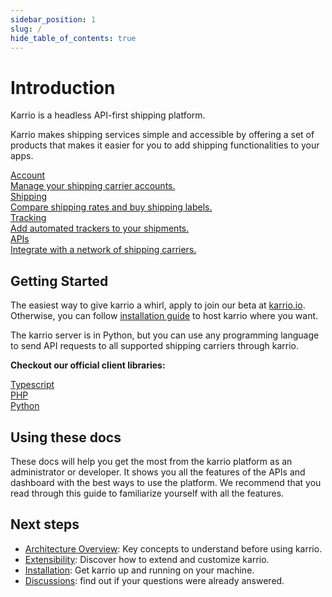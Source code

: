 ```yaml
---
sidebar_position: 1
slug: /
hide_table_of_contents: true
---
```


# Introduction

Karrio is a headless API-first shipping platform.

Karrio makes shipping services simple and accessible by offering a set of products that makes it easier
for you to add shipping functionalities to your apps.


<div id="tailwind">
  <div className="grid grid-cols-1 lg:grid-cols-2 gap-6 lg:mr-8">
    <a className="group rounded-lg border-2 p-3 hover:shadow no-underline" href="/guides/account" style={{ color: "var(--ifm-font-color-base)" }}>
      <div className="text-xl font-semibold">Account</div>
      <div className="font-normal mt-2">Manage your shipping carrier accounts.</div>
    </a>
    <a className="group rounded-lg border-2 p-3 hover:shadow no-underline" href="/guides/shipping" style={{ color: "var(--ifm-font-color-base)" }}>
      <div className="text-xl font-semibold">Shipping</div>
      <div className="font-normal mt-2">Compare shipping rates and buy shipping labels.</div>
    </a>
    <a className="group rounded-lg border-2 p-3 hover:shadow no-underline" href="/guides/tracking" style={{ color: "var(--ifm-font-color-base)" }}>
      <div className="text-xl font-semibold">Tracking</div>
      <div className="font-normal mt-2">Add automated trackers to your shipments.</div>
    </a>
    <a className="group rounded-lg border-2 p-3 hover:shadow no-underline" href="/guides/apis" style={{ color: "var(--ifm-font-color-base)" }}>
      <div className="text-xl font-semibold">APIs</div>
      <div className="font-normal mt-2">Integrate with a network of shipping carriers.</div>
    </a>
  </div>
</div>


## Getting Started

The easiest way to give karrio a whirl, apply to join our beta at [karrio.io](https://karrio.io).
Otherwise, you can follow [installation guide](/installation) to host karrio where you want.

The karrio server is in Python, but you can use any programming language to send API requests
to all supported shipping carriers through karrio.

**Checkout our official client libraries:**

<div id="tailwind">
  <div className="grid grid-cols-2 lg:grid-cols-4 gap-6 lg:mr-8">
    <a className="group rounded-lg border-2 p-3 hover:shadow no-underline" target="blank" href="https://github.com/karrioapi/karrio-node" style={{ color: "var(--ifm-font-color-base)" }}>
      <div className="text-xl font-medium text-center">Typescript</div>
    </a>
    <a className="group rounded-lg border-2 p-3 hover:shadow no-underline" target="blank" href="https://github.com/karrioapi/karrio-php" style={{ color: "var(--ifm-font-color-base)" }}>
      <div className="text-xl font-medium text-center">PHP</div>
    </a>
    <a className="group rounded-lg border-2 p-3 hover:shadow no-underline" target="blank" href="https://github.com/karrioapi/karrio-python" style={{ color: "var(--ifm-font-color-base)" }}>
      <div className="text-xl font-medium text-center">Python</div>
    </a>
  </div>
</div>

## Using these docs

These docs will help you get the most from the karrio platform as an administrator or developer.
It shows you all the features of the APIs and dashboard with the best ways to use the platform.
We recommend that you read through this guide to familiarize yourself with all the features.


## Next steps

- [Architecture Overview](/architecture): Key concepts to understand before using karrio.
- [Extensibility](/extensibility): Discover how to extend and customize karrio.
- [Installation](/installation): Get karrio up and running on your machine.
- [Discussions](https://github.com/karrioapi/karrio/discussions): find out if your questions were already answered.

